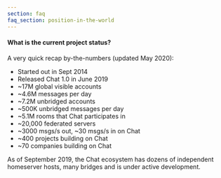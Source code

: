 ```yaml
---
section: faq
faq_section: position-in-the-world
---
```


#### What is the current project status?

A very quick recap by-the-numbers (updated May 2020):

- Started out in Sept 2014
- Released Chat 1.0 in June 2019
- ~17M global visible accounts
- ~4.6M messages per day
- ~7.2M unbridged accounts
- ~500K unbridged messages per day
- ~5.1M rooms that Chat participates in
- ~20,000 federated servers
- ~3000 msgs/s out, ~30 msgs/s in on Chat
- ~400 projects building on Chat
- ~70 companies building on Chat

As of September 2019, the Chat ecosystem has dozens of independent homeserver hosts, many bridges and is under active development.
